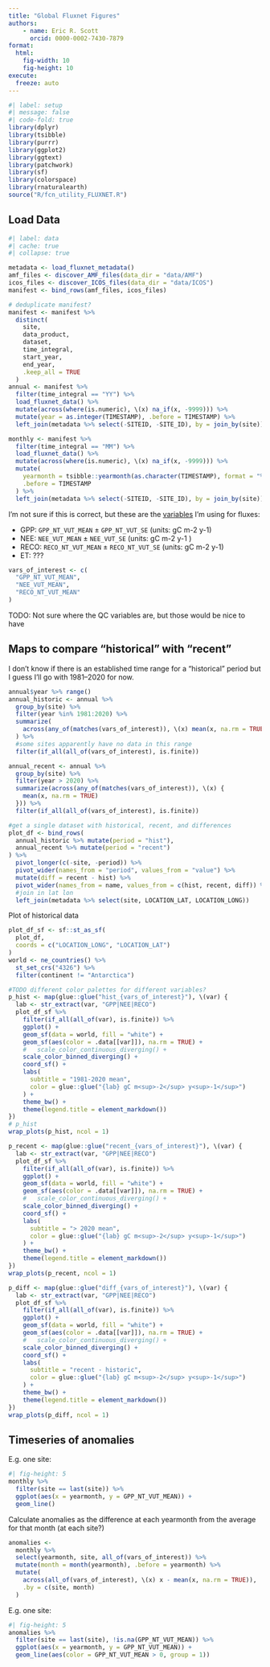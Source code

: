 ```yaml
---
title: "Global Fluxnet Figures"
authors:
    - name: Eric R. Scott
      orcid: 0000-0002-7430-7879
format: 
  html:
    fig-width: 10
    fig-height: 10
execute: 
  freeze: auto
---
```



```r
#| label: setup
#| message: false
#| code-fold: true
library(dplyr)
library(tsibble)
library(purrr)
library(ggplot2)
library(ggtext)
library(patchwork)
library(sf)
library(colorspace)
library(rnaturalearth)
source("R/fcn_utility_FLUXNET.R")

```

## Load Data

```r
#| label: data
#| cache: true
#| collapse: true

metadata <- load_fluxnet_metadata()
amf_files <- discover_AMF_files(data_dir = "data/AMF")
icos_files <- discover_ICOS_files(data_dir = "data/ICOS")
manifest <- bind_rows(amf_files, icos_files)

# deduplicate manifest?
manifest <- manifest %>%
  distinct(
    site,
    data_product,
    dataset,
    time_integral,
    start_year,
    end_year,
    .keep_all = TRUE
  )
annual <- manifest %>%
  filter(time_integral == "YY") %>%
  load_fluxnet_data() %>%
  mutate(across(where(is.numeric), \(x) na_if(x, -9999))) %>%
  mutate(year = as.integer(TIMESTAMP), .before = TIMESTAMP) %>%
  left_join(metadata %>% select(-SITEID, -SITE_ID), by = join_by(site))

monthly <- manifest %>%
  filter(time_integral == "MM") %>%
  load_fluxnet_data() %>%
  mutate(across(where(is.numeric), \(x) na_if(x, -9999))) %>%
  mutate(
    yearmonth = tsibble::yearmonth(as.character(TIMESTAMP), format = "%Y%m"),
    .before = TIMESTAMP
  ) %>%
  left_join(metadata %>% select(-SITEID, -SITE_ID), by = join_by(site))
```

::: {.callout-important}

I'm not sure if this is correct, but these are the [variables](https://fluxnet.org/data/fluxnet2015-dataset/fullset-data-product/) I'm using for fluxes:

- GPP: `GPP_NT_VUT_MEAN` ± `GPP_NT_VUT_SE` (units: gC m-2 y-1)
- NEE: `NEE_VUT_MEAN` ± `NEE_VUT_SE` (units: gC m-2 y-1	)
- RECO: `RECO_NT_VUT_MEAN` ± `RECO_NT_VUT_SE` (units: gC m-2 y-1)
- ET: ???

```r
vars_of_interest <- c(
  "GPP_NT_VUT_MEAN",
  "NEE_VUT_MEAN",
  "RECO_NT_VUT_MEAN"
)
```

:::

TODO: Not sure where the QC variables are, but those would be nice to have

## Maps to compare "historical" with "recent"

I don't know if there is an established time range for a "historical" period but I guess I'll go with 1981--2020 for now.

```r
annual$year %>% range()
annual_historic <- annual %>%
  group_by(site) %>%
  filter(year %in% 1981:2020) %>%
  summarize(
    across(any_of(matches(vars_of_interest)), \(x) mean(x, na.rm = TRUE))
  ) %>%
  #some sites apparently have no data in this range
  filter(if_all(all_of(vars_of_interest), is.finite))

annual_recent <- annual %>%
  group_by(site) %>%
  filter(year > 2020) %>%
  summarize(across(any_of(matches(vars_of_interest)), \(x) {
    mean(x, na.rm = TRUE)
  })) %>%
  filter(if_all(all_of(vars_of_interest), is.finite))

#get a single dataset with historical, recent, and differences
plot_df <- bind_rows(
  annual_historic %>% mutate(period = "hist"),
  annual_recent %>% mutate(period = "recent")
) %>%
  pivot_longer(c(-site, -period)) %>%
  pivot_wider(names_from = "period", values_from = "value") %>%
  mutate(diff = recent - hist) %>%
  pivot_wider(names_from = name, values_from = c(hist, recent, diff)) %>%
  #join in lat lon
  left_join(metadata %>% select(site, LOCATION_LAT, LOCATION_LONG))
```




Plot of historical data

```r
plot_df_sf <- sf::st_as_sf(
  plot_df,
  coords = c("LOCATION_LONG", "LOCATION_LAT")
)
world <- ne_countries() %>%
  st_set_crs("4326") %>%
  filter(continent != "Antarctica")

#TODO different color palettes for different variables?
p_hist <- map(glue::glue("hist_{vars_of_interest}"), \(var) {
  lab <- str_extract(var, "GPP|NEE|RECO")
  plot_df_sf %>%
    filter(if_all(all_of(var), is.finite)) %>%
    ggplot() +
    geom_sf(data = world, fill = "white") +
    geom_sf(aes(color = .data[[var]]), na.rm = TRUE) +
    #   scale_color_continuous_diverging() +
    scale_color_binned_diverging() +
    coord_sf() +
    labs(
      subtitle = "1981-2020 mean",
      color = glue::glue("{lab} gC m<sup>-2</sup> y<sup>-1</sup>")
    ) +
    theme_bw() +
    theme(legend.title = element_markdown())
})
# p_hist
wrap_plots(p_hist, ncol = 1)

```


```r
p_recent <- map(glue::glue("recent_{vars_of_interest}"), \(var) {
  lab <- str_extract(var, "GPP|NEE|RECO")
  plot_df_sf %>%
    filter(if_all(all_of(var), is.finite)) %>%
    ggplot() +
    geom_sf(data = world, fill = "white") +
    geom_sf(aes(color = .data[[var]]), na.rm = TRUE) +
    #   scale_color_continuous_diverging() +
    scale_color_binned_diverging() +
    coord_sf() +
    labs(
      subtitle = "> 2020 mean",
      color = glue::glue("{lab} gC m<sup>-2</sup> y<sup>-1</sup>")
    ) +
    theme_bw() +
    theme(legend.title = element_markdown())
})
wrap_plots(p_recent, ncol = 1)
```


```r
p_diff <- map(glue::glue("diff_{vars_of_interest}"), \(var) {
  lab <- str_extract(var, "GPP|NEE|RECO")
  plot_df_sf %>%
    filter(if_all(all_of(var), is.finite)) %>%
    ggplot() +
    geom_sf(data = world, fill = "white") +
    geom_sf(aes(color = .data[[var]]), na.rm = TRUE) +
    #   scale_color_continuous_diverging() +
    scale_color_binned_diverging() +
    coord_sf() +
    labs(
      subtitle = "recent - historic",
      color = glue::glue("{lab} gC m<sup>-2</sup> y<sup>-1</sup>")
    ) +
    theme_bw() +
    theme(legend.title = element_markdown())
})
wrap_plots(p_diff, ncol = 1)
```


## Timeseries of anomalies

E.g. one site:
```r
#| fig-height: 5
monthly %>%
  filter(site == last(site)) %>%
  ggplot(aes(x = yearmonth, y = GPP_NT_VUT_MEAN)) +
  geom_line()
```

Calculate anomalies as the difference at each yearmonth from the average for that month (at each site?)

```r
anomalies <-
  monthly %>%
  select(yearmonth, site, all_of(vars_of_interest)) %>%
  mutate(month = month(yearmonth), .before = yearmonth) %>%
  mutate(
    across(all_of(vars_of_interest), \(x) x - mean(x, na.rm = TRUE)),
    .by = c(site, month)
  )
```

E.g. one site:

```r
#| fig-height: 5
anomalies %>%
  filter(site == last(site), !is.na(GPP_NT_VUT_MEAN)) %>%
  ggplot(aes(x = yearmonth, y = GPP_NT_VUT_MEAN)) +
  geom_line(aes(color = GPP_NT_VUT_MEAN > 0, group = 1))
```